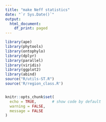 ```yaml
---
title: "make Neff statistics"
date: "`r Sys.Date()`"
output: 
  html_document:
    df_print: paged
---
```



```r

library(ape)
library(phytools)
library(ontophylo)
library(dplyr)
library(parallel)
library(viridis)
library(ggplot2)
library(abind)
source("R/utils-ST.R")
source('R/region_class.R')


knitr::opts_chunk$set(
  echo = TRUE,       # show code by default
  warning = FALSE,
  message = FALSE
)
```

